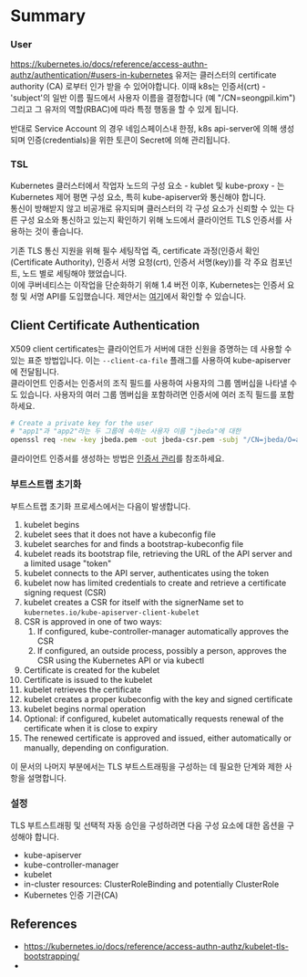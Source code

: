 # Summary
### User
https://kubernetes.io/docs/reference/access-authn-authz/authentication/#users-in-kubernetes
유저는 클러스터의 certificate authority (CA) 로부터 인가 받을 수 있어야합니다.
이때 k8s는 인증서(crt) - 'subject'의 일반 이름 필드에서 사용자 이름을 결정합니다 (예 "/CN=seongpil.kim")
그리고 그 유저의 역할(RBAC)에 따라 특정 행동을 할 수 있게 됩니다.

반대로 Service Account 의 경우 네임스페이스내 한정, k8s api-server에 의해 생성되며 인증(credentials)을 위한 토큰이 Secret에 의해 관리됩니다.


### TSL
Kubernetes 클러스터에서 작업자 노드의 구성 요소 - kublet 및 kube-proxy - 는 Kubernetes 제어 평면 구성 요소,  특히 kube-apiserver와 통신해야 합니다.  
통신이 방해받지 않고 비공개로 유지되며 클러스터의 각 구성 요소가 신뢰할 수 있는 다른 구성 요소와 통신하고 있는지 확인하기 위해 노드에서 클라이언트 TLS 인증서를 사용하는 것이 좋습니다.

기존 TLS 통신 지원을 위해 필수 세팅작업 즉, certificate 과정(인증서 확인(Certificate Authority), 인증서 서명 요청(crt), 인증서 서명(key))를 각 주요 컴포넌트, 노드 별로 세팅해야 했었습니다.  
이에 쿠버네티스는 이작업을 단순화하기 위해 1.4 버전 이후, Kubernetes는 인증서 요청 및 서명 API를 도입했습니다. 제안서는 [여기](https://papago.naver.net/apis/site/proxy?url=https%3A%2F%2Fgithub.com%2Fkubernetes%2Fkubernetes%2Fpull%2F20439)에서 확인할 수 있습니다.


## Client Certificate Authentication
X509 client certificates는 클라이언트가 서버에 대한 신원을 증명하는 데 사용할 수 있는 표준 방법입니다.
이는 `--client-ca-file` 플래그를 사용하여 kube-apiserver에 전달됩니다.  
클라이언트 인증서는 인증서의 조직 필드를 사용하여 사용자의 그룹 멤버십을 나타낼 수도 있습니다. 사용자의 여러 그룹 멤버십을 포함하려면 인증서에 여러 조직 필드를 포함하세요.

```sh
# Create a private key for the user
# "app1"과 "app2"라는 두 그룹에 속하는 사용자 이름 "jbeda"에 대한
openssl req -new -key jbeda.pem -out jbeda-csr.pem -subj "/CN=jbeda/O=app1/O=app2"
```
클라이언트 인증서를 생성하는 방법은 [인증서 관리](https://kubernetes.io/docs/tasks/administer-cluster/certificates)를 참조하세요.


### 부트스트랩 초기화 
부트스트랩 초기화 프로세스에서는 다음이 발생합니다.

1. kubelet begins
2. kubelet sees that it does not have a kubeconfig file
3. kubelet searches for and finds a bootstrap-kubeconfig file
4. kubelet reads its bootstrap file, retrieving the URL of the API server and a limited usage "token"
5. kubelet connects to the API server, authenticates using the token
6. kubelet now has limited credentials to create and retrieve a certificate signing request (CSR)
7. kubelet creates a CSR for itself with the signerName set to `kubernetes.io/kube-apiserver-client-kubelet`
8. CSR is approved in one of two ways:
   1. If configured, kube-controller-manager automatically approves the CSR
   2. If configured, an outside process, possibly a person, approves the CSR using the Kubernetes API or via kubectl
9. Certificate is created for the kubelet
10. Certificate is issued to the kubelet
11. kubelet retrieves the certificate
12. kubelet creates a proper kubeconfig with the key and signed certificate
13. kubelet begins normal operation
14. Optional: if configured, kubelet automatically requests renewal of the certificate when it is close to expiry
15. The renewed certificate is approved and issued, either automatically or manually, depending on configuration.

이 문서의 나머지 부분에서는 TLS 부트스트래핑을 구성하는 데 필요한 단계와 제한 사항을 설명합니다.

### 설정
TLS 부트스트래핑 및 선택적 자동 승인을 구성하려면 다음 구성 요소에 대한 옵션을 구성해야 합니다.
* kube-apiserver
* kube-controller-manager
* kubelet
* in-cluster resources: ClusterRoleBinding and potentially ClusterRole
* Kubernetes 인증 기관(CA)




## References
* https://kubernetes.io/docs/reference/access-authn-authz/kubelet-tls-bootstrapping/
* 